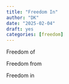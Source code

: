 ```yaml
---
title: "Freedom In"
author: "DK"
date: "2025-02-04"
draft: yes
categories: [freedom]
---
```


Freedom of

Freedom from

Freedom in
